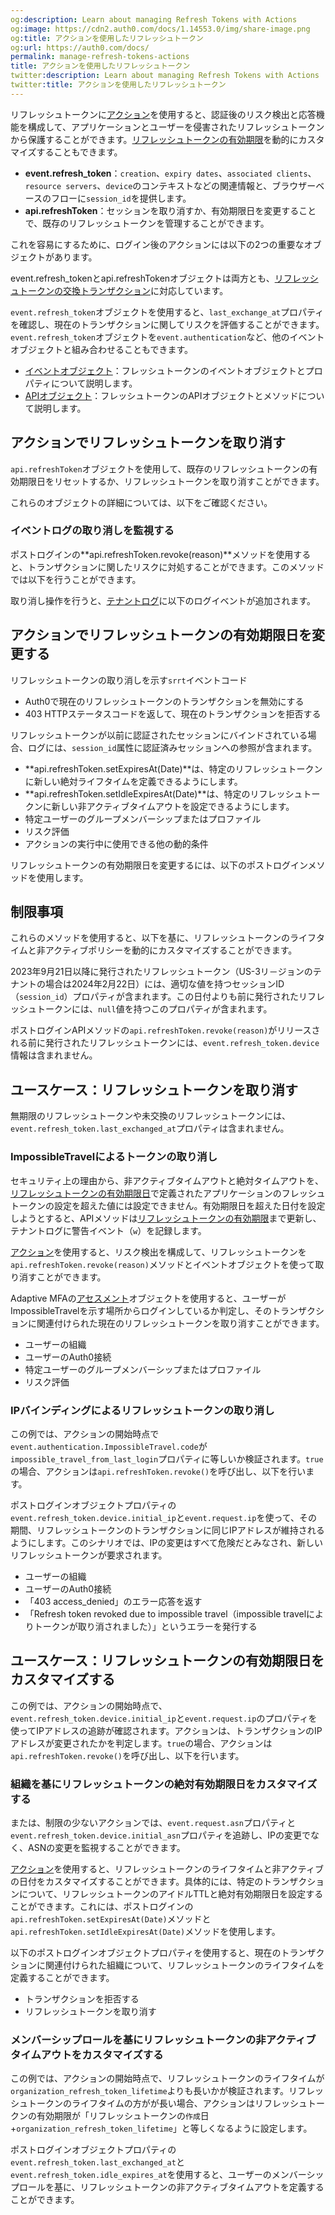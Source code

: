 ```yaml
---
og:description: Learn about managing Refresh Tokens with Actions
og:image: https://cdn2.auth0.com/docs/1.14553.0/img/share-image.png
og:title: アクションを使用したリフレッシュトークン
og:url: https://auth0.com/docs/
permalink: manage-refresh-tokens-actions
title: アクションを使用したリフレッシュトークン
twitter:description: Learn about managing Refresh Tokens with Actions
twitter:title: アクションを使用したリフレッシュトークン
---
```




リフレッシュトークンに[アクション](/actions)を使用すると、認証後のリスク検出と応答機能を構成して、アプリケーションとユーザーを侵害されたリフレッシュトークンから保護することができます。[リフレッシュトークンの有効期限](/security/tokens/refresh-tokens/configure-refresh-token-expiration)を動的にカスタマイズすることもできます。

* **event.refresh_token**：`creation`、`expiry dates`、`associated clients`、`resource servers`、`device`のコンテキストなどの関連情報と、ブラウザーベースのフローに`session_id`を提供します。
* **api.refreshToken**：セッションを取り消すか、有効期限日を変更することで、既存のリフレッシュトークンを管理することができます。

これを容易にするために、ログイン後のアクションには以下の2つの重要なオブジェクトがあります。

event.refresh_tokenとapi.refreshTokenオブジェクトは両方とも、[リフレッシュトークンの交換トランザクション](/security/tokens/refresh-tokens/use-refresh-token-rotation)に対応しています。

`event.refresh_token`オブジェクトを使用すると、`last_exchange_at`プロパティを確認し、現在のトランザクションに関してリスクを評価することができます。`event.refresh_token`オブジェクトを`event.authentication`など、他のイベントオブジェクトと組み合わせることもできます。

* [イベントオブジェクト](/signup-and-login-triggers/login-trigger/post-login-event-object)：フレッシュトークンのイベントオブジェクトとプロパティについて説明します。
* [APIオブジェクト](/signup-and-login-triggers/login-trigger/post-login-api-object)：フレッシュトークンのAPIオブジェクトとメソッドについて説明します。

## アクションでリフレッシュトークンを取り消す

`api.refreshToken`オブジェクトを使用して、既存のリフレッシュトークンの有効期限日をリセットするか、リフレッシュトークンを取り消すことができます。

これらのオブジェクトの詳細については、以下をご確認ください。

### イベントログの取り消しを監視する

ポストログインの**api.refreshToken.revoke(reason)**メソッドを使用すると、トランザクションに関したリスクに対処することができます。このメソッドでは以下を行うことができます。



取り消し操作を行うと、[テナントログ](/logs)に以下のログイベントが追加されます。

## アクションでリフレッシュトークンの有効期限日を変更する

リフレッシュトークンの取り消しを示す`srrt`イベントコード

* Auth0で現在のリフレッシュトークンのトランザクションを無効にする
* 403 HTTPステータスコードを返して、現在のトランザクションを拒否する

リフレッシュトークンが以前に認証されたセッションにバインドされている場合、ログには、`session_id`属性に認証済みセッションへの参照が含まれます。

* **api.refreshToken.setExpiresAt(Date)**は、特定のリフレッシュトークンに新しい絶対ライフタイムを定義できるようにします。
* **api.refreshToken.setIdleExpiresAt(Date)**は、特定のリフレッシュトークンに新しい非アクティブタイムアウトを設定できるようにします。
* 特定ユーザーのグループメンバーシップまたはプロファイル
* リスク評価
* アクションの実行中に使用できる他の動的条件

リフレッシュトークンの有効期限日を変更するには、以下のポストログインメソッドを使用します。

## 制限事項

これらのメソッドを使用すると、以下を基に、リフレッシュトークンのライフタイムと非アクティブポリシーを動的にカスタマイズすることができます。



2023年9月21日以降に発行されたリフレッシュトークン（US-3リ－ジョンのテナントの場合は2024年2月22日）には、適切な値を持つセッションID（`session_id`）プロパティが含まれます。この日付よりも前に発行されたリフレッシュトークンには、`null`値を持つこのプロパティが含まれます。

ポストログインAPIメソッドの`api.refreshToken.revoke(reason)`がリリースされる前に発行されたリフレッシュトークンには、`event.refresh_token.device`情報は含まれません。

## ユースケース：リフレッシュトークンを取り消す

無期限のリフレッシュトークンや未交換のリフレッシュトークンには、`event.refresh_token.last_exchanged_at`プロパティは含まれません。

### ImpossibleTravelによるトークンの取り消し

セキュリティ上の理由から、非アクティブタイムアウトと絶対タイムアウトを、[リフレッシュトークンの有効期限日](/security/tokens/refresh-tokens/configure-refresh-token-expiration)で定義されたアプリケーションのフレッシュトークンの設定を超えた値には設定できません。有効期限日を超えた日付を設定しようとすると、APIメソッドは[リフレッシュトークンの有効期限](/security/tokens/refresh-tokens/configure-refresh-token-expiration)まで更新し、テナントログに警告イベント（`w`）を記録します。

[アクション](/actions)を使用すると、リスク検出を構成して、リフレッシュトークンを`api.refreshToken.revoke(reason)`メソッドとイベントオブジェクトを使って取り消すことができます。

Adaptive MFAの[アセスメント](https://auth0.com/docs/secure/multi-factor-authentication/adaptive-mfa/customize-adaptive-mfa#assessments-object)オブジェクトを使用すると、ユーザーがImpossibleTravelを示す場所からログインしているか判定し、そのトランザクションに関連付けられた現在のリフレッシュトークンを取り消すことができます。

* ユーザーの組織
* ユーザーのAuth0接続
* 特定ユーザーのグループメンバーシップまたはプロファイル
* リスク評価

### IPバインディングによるリフレッシュトークンの取り消し



この例では、アクションの開始時点で`event.authentication.ImpossibleTravel.code`が`impossible_travel_from_last_login`プロパティに等しいか検証されます。`true`の場合、アクションは`api.refreshToken.revoke()`を呼び出し、以下を行います。

ポストログインオブジェクトプロパティの`event.refresh_token.device.initial_ip`と`event.request.ip`を使って、その期間、リフレッシュトークンのトランザクションに同じIPアドレスが維持されるようにします。このシナリオでは、IPの変更はすべて危険だとみなされ、新しいリフレッシュトークンが要求されます。

* ユーザーの組織
* ユーザーのAuth0接続
* 「403 access_denied」のエラー応答を返す
* 「Refresh token revoked due to impossible travel（impossible travelによりトークンが取り消されました）」というエラーを発行する



## ユースケース：リフレッシュトークンの有効期限日をカスタマイズする

この例では、アクションの開始時点で、`event.refresh_token.device.initial_ip`と`event.request.ip`のプロパティを使ってIPアドレスの追跡が確認されます。アクションは、トランザクションのIPアドレスが変更されたかを判定します。`true`の場合、アクションは`api.refreshToken.revoke()`を呼び出し、以下を行います。

### 組織を基にリフレッシュトークンの絶対有効期限日をカスタマイズする

または、制限の少ないアクションでは、`event.request.asn`プロパティと`event.refresh_token.device.initial_asn`プロパティを追跡し、IPの変更でなく、ASNの変更を監視することができます。

[アクション](/actions)を使用すると、リフレッシュトークンのライフタイムと非アクティブの日付をカスタマイズすることができます。具体的には、特定のトランザクションについて、リフレッシュトークンのアイドルTTLと絶対有効期限日を設定することができます。これには、ポストログインの`api.refreshToken.setExpiresAt(Date)`メソッドと`api.refreshToken.setIdleExpiresAt(Date)`メソッドを使用します。

以下のポストログインオブジェクトプロパティを使用すると、現在のトランザクションに関連付けられた組織について、リフレッシュトークンのライフタイムを定義することができます。

* トランザクションを拒否する
* リフレッシュトークンを取り消す

### メンバーシップロールを基にリフレッシュトークンの非アクティブタイムアウトをカスタマイズする



この例では、アクションの開始時点で、リフレッシュトークンのライフタイムが`organization_refresh_token_lifetime`よりも長いかが検証されます。リフレッシュトークンのライフタイムの方がが長い場合、アクションはリフレッシュトークンの有効期限が「リフレッシュトークンの`作成`日+`organization_refresh_token_lifetime`」と等しくなるように設定します。

ポストログインオブジェクトプロパティの`event.refresh_token.last_exchanged_at`と` event.refresh_token.idle_expires_at`を使用すると、ユーザーのメンバーシップロールを基に、リフレッシュトークンの非アクティブタイムアウトを定義することができます。